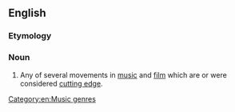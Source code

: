{{also|new-wave|new wave}}
==English==
{{wikipedia}}

===Etymology===
{{calque|en|new|wave|etyl term=Nouvelle Vague|etyl lang=fr}}

===Noun===
{{en-noun|head=[[new|New]] [[wave|Wave]]|-}}

# Any of several movements in [[music]] and [[film]] which are or were considered [[cutting edge]].

[[Category:en:Music genres]]